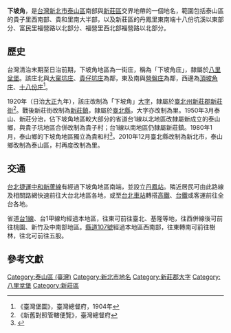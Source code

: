 {{noteTA
|1 = zh-cn:庄; zh-hk:庄; zh-tw:庄;
}}
'''下坡角'''，是[[台灣|台灣]][[新北市|新北市]][[泰山區_(台灣)|泰山區]]南部與[[新莊區|新莊區]]交界地帶的一個地名，範圍包括泰山區的貴子里西南部、貴和里南大半部，以及新莊區的丹鳳里東南端十八份坑溪以東部分、富民里福營路以北部分、福營里西北部福營路以北部分。

==歷史==
台灣清治末期至日治前期，下坡角地區為一街庄，稱為「下坡角庄」，隸屬於[[八里坌堡|八里坌堡]]。該庄北與[[大窠坑庄|大窠坑庄]]、[[貴仔坑庄|貴仔坑庄]]為鄰，東及南與[[營盤庄|營盤庄]]為鄰，西邊為[[頂坡角庄|頂坡角庄]]、[[十八份庄|十八份庄]]<ref>《臺灣堡圖》，臺灣總督府，1904年</ref>。

1920年（日治[[大正|大正]]九年），該庄改制為「下坡角」[[大字|大字]]，隸屬於[[臺北州|臺北州]][[新莊郡|新莊郡]][[新莊街|新莊街]]<ref>《新舊對照管轄便覽》，臺灣總督府</ref>。戰後新莊街改制為[[新莊鎮|新莊鎮]]，隸屬於[[臺北縣|臺北縣]]，大字亦改制為里。1950年3月泰山、新莊分治，佔下坡角地區較大部分的省道台1線以北地區改隸屬新成立的泰山鄉，與貴子坑地區合併改制為貴子村；台1線以南地區仍隸屬新莊鎮。1980年1月，泰山鄉的下坡角地區獨立為貴和村<ref>{{Cite web |url=http://www.taishan.ntpc.gov.tw/content/?parent_id=10072 |title=首頁»里鄰資訊»里長專區»貴子里，泰山區公所官網 |accessdate=2016-07-17 |archive-date=2019-09-14 |archive-url=https://web.archive.org/web/20190914105731/https://www.taishan.ntpc.gov.tw/content/?parent_id=10072 |dead-url=no }}</ref>。2010年12月臺北縣改制為新北市，泰山鄉改制為泰山區，村再度改制為里。

==交通==
[[台北捷運|台北捷運]][[中和新蘆線|中和新蘆線]]有經過下坡角地區南端，並設立[[丹鳳站|丹鳳站]]。隣近居民可由此路線及相關路網快速前往大台北地區各地，或至[[台北車站|台北車站]]轉搭[[台灣高鐵|高鐵]]、[[台鐵|台鐵]]或客運前往全台各地。

省道[[台1線|台1線]]、台1甲線均經過本地區，往東可前往臺北、基隆等地，往西併線後可前往桃園、新竹及中南部地區。[[縣道107號|縣道107號]]經過本地區西南部，往東轉南可前往樹林，往北可前往五股。

==參考文獻==
{{reflist}}

{{新莊郡}}

[[Category:泰山區_(臺灣)|Category:泰山區 (臺灣)]]
[[Category:新北市地名|Category:新北市地名]]
[[Category:新莊郡大字|Category:新莊郡大字]]
[[Category:八里坌堡|Category:八里坌堡]]
[[Category:新莊區|Category:新莊區]]